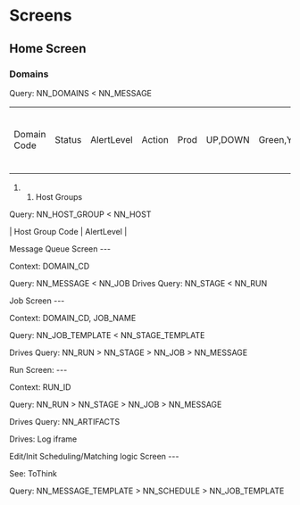 = Screens =

== Home Screen ==

=== Domains ===

Query: NN_DOMAINS < NN_MESSAGE

{|
| Domain Code || Status || AlertLevel || Action 
| Prod || UP,DOWN || Green,Yellow,Red || UP -> Shutdown, DOWN -> Startup 
|}


### Host Groups

Query: NN_HOST_GROUP < NN_HOST

| Host Group Code | AlertLevel |


Message Queue Screen
---

Context: DOMAIN_CD

Query: NN_MESSAGE < NN_JOB 
Drives Query: NN_STAGE < NN_RUN


Job Screen
---

Context: DOMAIN_CD, JOB_NAME

Query: NN_JOB_TEMPLATE < NN_STAGE_TEMPLATE

Drives Query: NN_RUN > NN_STAGE > NN_JOB > NN_MESSAGE


Run Screen:
---

Context: RUN_ID

Query: NN_RUN > NN_STAGE > NN_JOB > NN_MESSAGE

Drives Query: NN_ARTIFACTS

Drives: Log iframe


Edit/Init Scheduling/Matching logic Screen
---

See: ToThink

Query: NN_MESSAGE_TEMPLATE > NN_SCHEDULE > NN_JOB_TEMPLATE
 







